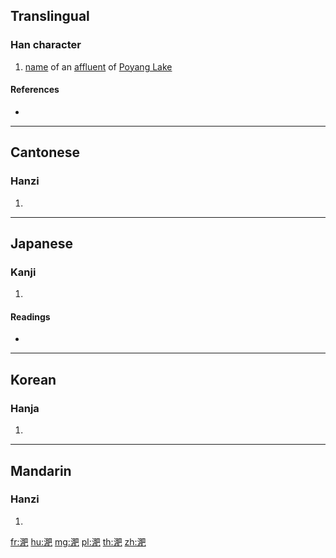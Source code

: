 {{character info/new}}
==Translingual==

===Han character===
{{Han char|rn=85|rad=水|as=08|sn=11|four=37117|canj=EBAU|ids=⿰氵肥}}

# [[name]] of an [[affluent]] of [[w:Poyang Lake|Poyang Lake]]

====References====
* {{Han ref|kx=0630.070|dkj=17649|dj=1032.080|hdz=31656.010|uh=6DDD|ud=28125|bh=D5F3|bd=54771}}

----

==Cantonese==

===Hanzi===
{{yue-hanzi|jyut=|y=fei4}}

# {{defn|lang=yue|sort=水08}}

----

==Japanese==

===Kanji===
{{ja-kanji|grade=|rs=水08}}

# {{defn|lang=ja|sort=水08}}

====Readings====
* {{ja-readings|on=[[ひ]] (hi), [[び]] (bi)|kun=}}

----

==Korean==

===Hanja===
{{ko-hanja|hangeul=비|eumhun=|rv=bi|mr=pi|y=pi}}

# {{defn|lang=ko|sort=水08}}

----

==Mandarin==

===Hanzi===
{{cmn-hanzi|pin=[[féi]] ([[fei2]])|wg=fei<sup>2</sup>}}

# {{defn|lang=cmn|sort=水08}}

[[fr:淝]]
[[hu:淝]]
[[mg:淝]]
[[pl:淝]]
[[th:淝]]
[[zh:淝]]